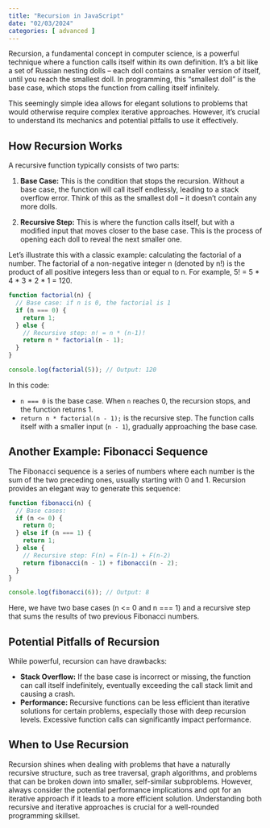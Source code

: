 ```yaml
---
title: "Recursion in JavaScript"
date: "02/03/2024"
categories: [ advanced ]
---
```



Recursion, a fundamental concept in computer science, is a powerful technique where a function calls itself within its own definition.  It's a bit like a set of Russian nesting dolls – each doll contains a smaller version of itself, until you reach the smallest doll.  In programming, this "smallest doll" is the base case, which stops the function from calling itself infinitely.

This seemingly simple idea allows for elegant solutions to problems that would otherwise require complex iterative approaches.  However, it's crucial to understand its mechanics and potential pitfalls to use it effectively.

## How Recursion Works

A recursive function typically consists of two parts:

1. **Base Case:** This is the condition that stops the recursion. Without a base case, the function will call itself endlessly, leading to a stack overflow error.  Think of this as the smallest doll – it doesn't contain any more dolls.

2. **Recursive Step:** This is where the function calls itself, but with a modified input that moves closer to the base case. This is the process of opening each doll to reveal the next smaller one.


Let's illustrate this with a classic example: calculating the factorial of a number.  The factorial of a non-negative integer n (denoted by n!) is the product of all positive integers less than or equal to n.  For example, 5! = 5 * 4 * 3 * 2 * 1 = 120.

```javascript
function factorial(n) {
  // Base case: if n is 0, the factorial is 1
  if (n === 0) {
    return 1;
  } else {
    // Recursive step: n! = n * (n-1)!
    return n * factorial(n - 1);
  }
}

console.log(factorial(5)); // Output: 120
```

In this code:

* `n === 0` is the base case. When `n` reaches 0, the recursion stops, and the function returns 1.
* `return n * factorial(n - 1);` is the recursive step.  The function calls itself with a smaller input (`n - 1`), gradually approaching the base case.


## Another Example: Fibonacci Sequence

The Fibonacci sequence is a series of numbers where each number is the sum of the two preceding ones, usually starting with 0 and 1.  Recursion provides an elegant way to generate this sequence:

```javascript
function fibonacci(n) {
  // Base cases:
  if (n <= 0) {
    return 0;
  } else if (n === 1) {
    return 1;
  } else {
    // Recursive step: F(n) = F(n-1) + F(n-2)
    return fibonacci(n - 1) + fibonacci(n - 2);
  }
}

console.log(fibonacci(6)); // Output: 8
```

Here, we have two base cases (n <= 0 and n === 1) and a recursive step that sums the results of two previous Fibonacci numbers.


## Potential Pitfalls of Recursion

While powerful, recursion can have drawbacks:

* **Stack Overflow:**  If the base case is incorrect or missing, the function can call itself indefinitely, eventually exceeding the call stack limit and causing a crash.
* **Performance:**  Recursive functions can be less efficient than iterative solutions for certain problems, especially those with deep recursion levels.  Excessive function calls can significantly impact performance.


## When to Use Recursion

Recursion shines when dealing with problems that have a naturally recursive structure, such as tree traversal, graph algorithms, and problems that can be broken down into smaller, self-similar subproblems.  However, always consider the potential performance implications and opt for an iterative approach if it leads to a more efficient solution.  Understanding both recursive and iterative approaches is crucial for a well-rounded programming skillset.

